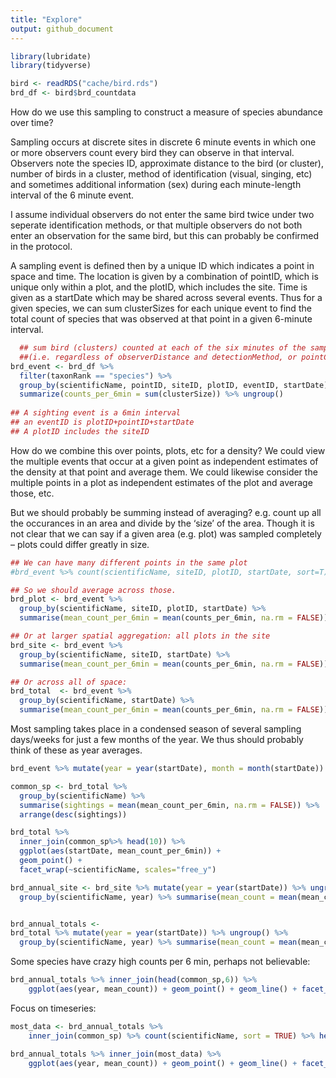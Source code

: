 ```yaml
---
title: "Explore"
output: github_document
---
```


```r
library(lubridate)
library(tidyverse)
```


```r
bird <- readRDS("cache/bird.rds")
brd_df <- bird$brd_countdata
```



How do we use this sampling to construct a measure of species abundance over time?

Sampling occurs at discrete sites in discrete 6 minute events in which one or more observers count every bird they can observe in that interval.  Observers note the species ID, approximate distance to the bird (or cluster), number of birds in a cluster, method of identification (visual, singing, etc) and sometimes additional information (sex) during each minute-length interval of the 6 minute event.

I assume individual observers do not enter the same bird twice under two seperate identification methods, or that multiple observers do not both enter an observation for the same bird, but this can probably be confirmed in the protocol. 

A sampling event is defined then by a unique ID which indicates a point in space and time.  The  location  is given by a combination of pointID, which is unique only within a plot, and the  plotID, which includes the site.  Time is given as a startDate which may be shared across several events.  Thus for a given species, we can sum clusterSizes for each unique event to find the total count of species that was observed at that point in a given 6-minute interval.


```r
  ## sum bird (clusters) counted at each of the six minutes of the sampling event 
  ##(i.e. regardless of observerDistance and detectionMethod, or pointCountMinute)
brd_event <- brd_df %>% 
  filter(taxonRank == "species") %>%
  group_by(scientificName, pointID, siteID, plotID, eventID, startDate) %>% 
  summarize(counts_per_6min = sum(clusterSize)) %>% ungroup() 
  
## A sighting event is a 6min interval
## an eventID is plotID+pointID+startDate
## A plotID includes the siteID
```

How do we combine this over points, plots, etc for a density?  We could view the multiple events that occur at a given point as independent estimates of the density at that point and average them.  We could likewise consider the multiple points in a plot as independent estimates of the plot and average those, etc.

But we should probably be summing instead of averaging?  e.g. count up all the occurances in an area and divide by the 'size' of the area.  Though it is not clear that we can say if a given area (e.g. plot) was sampled completely -- plots could differ greatly in size.  


```r
## We can have many different points in the same plot
#brd_event %>% count(scientificName, siteID, plotID, startDate, sort=T)

## So we should average across those.
brd_plot <- brd_event %>%  
  group_by(scientificName, siteID, plotID, startDate) %>% 
  summarise(mean_count_per_6min = mean(counts_per_6min, na.rm = FALSE))

## Or at larger spatial aggregation: all plots in the site
brd_site <- brd_event %>%  
  group_by(scientificName, siteID, startDate) %>% 
  summarise(mean_count_per_6min = mean(counts_per_6min, na.rm = FALSE))

## Or across all of space: 
brd_total  <- brd_event %>%  
  group_by(scientificName, startDate) %>% 
  summarise(mean_count_per_6min = mean(counts_per_6min, na.rm = FALSE))

```

Most sampling takes place in a condensed season of several sampling days/weeks for just a few months of the year.  We thus should probably think of these as year averages.  

```r
brd_event %>% mutate(year = year(startDate), month = month(startDate)) %>% count(siteID, plotID, scientificName, year, month, sort = TRUE) 
```


```r

common_sp <- brd_total %>%
  group_by(scientificName) %>% 
  summarise(sightings = mean(mean_count_per_6min, na.rm = FALSE)) %>% 
  arrange(desc(sightings)) 

brd_total %>% 
  inner_join(common_sp%>% head(10)) %>% 
  ggplot(aes(startDate, mean_count_per_6min)) +
  geom_point() +
  facet_wrap(~scientificName, scales="free_y")

```


```r
brd_annual_site <- brd_site %>% mutate(year = year(startDate)) %>% ungroup() %>% 
  group_by(scientificName, year) %>% summarise(mean_count = mean(mean_count_per_6min, na.rm = FALSE)) 


brd_annual_totals <- 
brd_total %>% mutate(year = year(startDate)) %>% ungroup() %>% 
  group_by(scientificName, year) %>% summarise(mean_count = mean(mean_count_per_6min, na.rm = FALSE)) 
```






Some species have crazy high counts per 6 min, perhaps not believable: 

```r
brd_annual_totals %>% inner_join(head(common_sp,6)) %>% 
    ggplot(aes(year, mean_count)) + geom_point() + geom_line() + facet_wrap(~scientificName, scales="free_y")
```



Focus on timeseries: 
```r
most_data <- brd_annual_totals %>%
    inner_join(common_sp) %>% count(scientificName, sort = TRUE) %>% head(6) %>% select(scientificName)
```

```r
brd_annual_totals %>% inner_join(most_data) %>% 
    ggplot(aes(year, mean_count)) + geom_point() + geom_line() + facet_wrap(~scientificName, scales="free_y")
```



